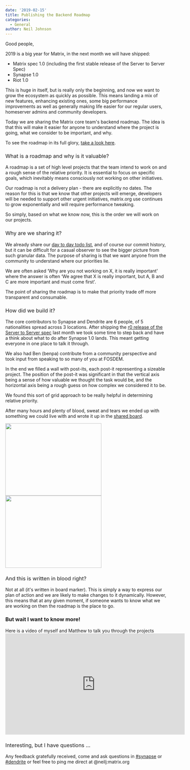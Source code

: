 ```yaml
---
date: '2019-02-15'
title: Publishing the Backend Roadmap
categories:
  - General
author: Neil Johnson
---
```


<span style="font-weight: 400;">Good people, </span>

<span style="font-weight: 400;">2019 is a big year for Matrix, in the next month we will have shipped:</span>
<ul>
 	<li style="font-weight: 400;"><span style="font-weight: 400;">Matrix spec 1.0 (including the first stable release of the Server to Server Spec)</span></li>
 	<li style="font-weight: 400;"><span style="font-weight: 400;">Synapse 1.0</span></li>
 	<li style="font-weight: 400;"><span style="font-weight: 400;">Riot 1.0</span></li>
</ul>
<span style="font-weight: 400;">This is huge in itself, but is really only the beginning, and now we want to grow the ecosystem as quickly as possible. This means landing a mix of new features, enhancing existing ones, some big performance improvements as well as generally making life easier for our regular users, homeserver admins and community developers.</span>

<span style="font-weight: 400;">Today we are sharing the Matrix core team's backend roadmap. The idea is that this will make it easier for anyone to understand where the project is going, what we consider to be important, and why.</span>

<span style="font-weight: 400;">To see the roadmap in its full glory, <a href="https://github.com/orgs/matrix-org/projects/9">take a look here</a>.</span>
<h3><span style="font-weight: 400;">What is a roadmap and why is it valuable?</span></h3>
<span style="font-weight: 400;">A roadmap is a set of high level projects that the team intend to work on and a rough sense of the relative priority. It is essential to focus on specific goals, which inevitably means consciously not working on other initiatives.</span>

<span style="font-weight: 400;">Our roadmap is not a delivery plan - there are explicitly no dates. The reason for this is that we know that other projects will emerge, developers will be needed to support other urgent initiatives, matrix.org use continues to grow exponentially and will require performance tweaking. </span>

<span style="font-weight: 400;">So simply, based on what we know now, this is the order we will work on our projects.</span>
<h3><span style="font-weight: 400;">Why are we sharing it?</span></h3>
<span style="font-weight: 400;">We already share our <a href="https://github.com/orgs/matrix-org/projects/8">day to day todo list</a>, and of course our commit history, but it can be difficult for a casual observer to see the bigger picture from such granular data. The purpose of sharing is that we want anyone from the community to understand where our priorities lie. </span>

<span style="font-weight: 400;">We are often asked ‘Why are you not working on X, it is really important' where the answer is often ‘We agree that X is really important, but A, B and C are more important and must come first'. </span>

<span style="font-weight: 400;">The point of sharing the roadmap is to make that priority trade off more transparent and consumable.</span>
<h3><span style="font-weight: 400;">How did we build it?</span></h3>
<span style="font-weight: 400;">The core contributors to Synapse and Dendrite are 6 people, of 5 nationalities spread across 3 locations. After shipping the <a href="https://matrix.org/docs/spec/server_server/r0.1.1.html">r0 release of the Server to Server spec</a> last month we took some time to step back and have a think about what to do after Synapse 1.0 lands. This meant getting everyone in one place to talk it through. </span>

<span style="font-weight: 400;">We also had Ben (benpa) contribute from a community perspective and took input from speaking to so many of you at FOSDEM.</span>

<span style="font-weight: 400;">In the end we filled a wall with post-its, each post-it representing a sizeable project. The position of the post-it was significant in that the vertical axis being a sense of how valuable we thought the task would be, and the horizontal axis being a rough guess on how complex we considered it to be.</span>

We found this sort of grid approach to be really helpful in determining relative priority.

<span style="font-weight: 400;">After many hours and plenty of blood, sweat and tears we ended up with something we could live with and wrote it up in the <a href="https://github.com/orgs/matrix-org/projects/9">shared board</a>.</span>

<a href="https://matrix.org/blog/wp-content/uploads/2019/02/IMG_2247.jpg"><img class="alignnone size-medium wp-image-3996" src="https://matrix.org/blog/wp-content/uploads/2019/02/IMG_2247-300x225.jpg" alt="" width="300" height="225" /></a><a href="https://matrix.org/blog/wp-content/uploads/2019/02/IMG_2245.jpg"><img class="alignnone size-medium wp-image-3990" src="https://matrix.org/blog/wp-content/uploads/2019/02/IMG_2245-300x225.jpg" alt="" width="300" height="225" /></a>
<h3><span style="font-weight: 400;">And this is written in blood right?</span></h3>
<span style="font-weight: 400;">Not at all (it's written in board marker). This is simply a way to express our plan of action and we are likely to make changes to it dynamically. However, this means that at any given moment, if someone wants to know what we are working on then the roadmap is the place to go.</span>
<h3>But wait I want to know more!</h3>
Here is a video of myself and Matthew to talk you through the projects

<div class="video-container"><iframe src="https://www.youtube.com/embed/LfyQ6cNGbLk" width="560" height="315" frameborder="0" allowfullscreen="allowfullscreen"></iframe></div>
<h3><span style="font-weight: 400;">Interesting, but I have questions ...</span></h3>
<span style="font-weight: 400;">Any feedback gratefully received, come and ask questions in <a href="https://matrix.to/#/#synapse:matrix.org">#synapse</a> or <a href="https://matrix.to/#/#dendrite:matrix.org">#dendrite</a> or feel free to ping me direct at @neilj:matrix.org</span>

&nbsp;